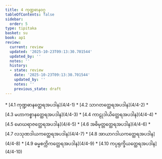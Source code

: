 ```yaml
---
title: 4 ကုဏ္ဍဓာနဝဂ္ဂ
tableOfContents: false
sidebar:
  order: 5
type: tipitaka
basket: su
book: ap1
review:
  current: review
  updated: '2025-10-23T09:13:30.701544'
  updated_by: ''
  notes: ''
  history:
  - state: review
    date: '2025-10-23T09:13:30.701544'
    updated_by: ''
    notes: ''
    previous_state: draft
---
```



<ReviewStatus review={frontmatter.review} showDetails={true} />

<HypothesisAnnotation frontmatter={frontmatter} />

<DynamicBreadcrumb />



<TableOfContents book="ap1" section="4">
* [4.1 ကုဏ္ဍဓာနတ္ထေရအပဒါန](4/4-1)
* [4.2 သာဂတတ္ထေရအပဒါန](4/4-2)
* [4.3 မဟာကစ္စာနတ္ထေရအပဒါန](4/4-3)
* [4.4 ကာဠုဒါယိတ္ထေရအပဒါန](4/4-4)
* [4.5 မောဃရာဇတ္ထေရအပဒါန](4/4-5)
* [4.6 အဓိမုတ္တတ္ထေရအပဒါန](4/4-6)
* [4.7 လသုဏဒါယကတ္ထေရအပဒါန](4/4-7)
* [4.8 အာယာဂဒါယကတ္ထေရအပဒါန](4/4-8)
* [4.9 ဓမ္မစက္ကိကတ္ထေရအပဒါန](4/4-9)
* [4.10 ကပ္ပရုက္ခိယတ္ထေရအပဒါန](4/4-10)
</TableOfContents>